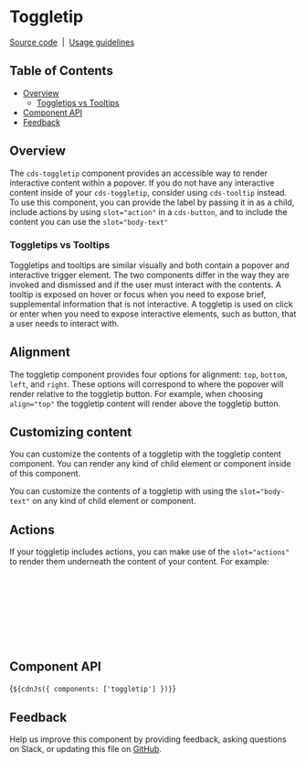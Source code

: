 
<Meta of={ToggleTipStories} />

# Toggletip

[Source code](https://github.com/carbon-design-system/carbon/tree/main/packages/web-components/src/components/toogle-tip)
&nbsp;|&nbsp;
[Usage guidelines](https://www.carbondesignsystem.com/components/toggletip/usage)

## Table of Contents

- [Overview](#overview)
  - [Toggletips vs Tooltips](#toggletips-vs-tooltips)
- [Component API](#component-api)
- [Feedback](#feedback)

## Overview

The `cds-toggletip` component provides an accessible way to render interactive
content within a popover. If you do not have any interactive content inside of
your `cds-toggletip`, consider using `cds-tooltip` instead. To use this
component, you can provide the label by passing it in as a child, include
actions by using `slot="action"` in a `cds-button`, and to include the content
you can use the `slot="body-text"`

<Canvas of={ToggleTipStories.Default} />

### Toggletips vs Tooltips

Toggletips and tooltips are similar visually and both contain a popover and
interactive trigger element. The two components differ in the way they are
invoked and dismissed and if the user must interact with the contents. A tooltip
is exposed on hover or focus when you need to expose brief, supplemental
information that is not interactive. A toggletip is used on click or enter when
you need to expose interactive elements, such as button, that a user needs to
interact with.

## Alignment

The toggletip component provides four options for alignment: `top`, `bottom`,
`left`, and `right`. These options will correspond to where the popover will
render relative to the toggletip button. For example, when choosing
`align="top"` the toggletip content will render above the toggletip button.

## Customizing content

You can customize the contents of a toggletip with the toggletip content
component. You can render any kind of child element or component inside of this
component.

You can customize the contents of a toggletip with using the `slot="body-text"`
on any kind of child element or component.

## Actions

If your toggletip includes actions, you can make use of the `slot="actions"` to
render them underneath the content of your content. For example:

```html
<cds-toggletip>
  <p slot="body-text">
    Lorem ipsum dolor sit amet, di os consectetur adipiscing elit, sed do
    eiusmod tempor incididunt ut fsil labore et dolore magna aliqua.
  </p>
  <cds-link href="custom-link" slot="actions">Custom link</cds-link>
  <cds-button size="sm" slot="actions">Custom action</cds-button>
</cds-toggletip>
```

## Component API

<ArgTypes of="cds-toggletip" />

<Markdown>{`${cdnJs({ components: ['toggletip'] })}`}</Markdown>

## Feedback

Help us improve this component by providing feedback, asking questions on Slack,
or updating this file on
[GitHub](https://github.com/carbon-design-system/carbon/edit/main/packages/web-components/src/components/toggle-tip/toggletip.mdx).
